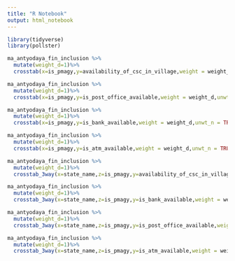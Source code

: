 ```yaml
---
title: "R Notebook"
output: html_notebook
---
```



```r
library(tidyverse)
library(pollster)
```


```r
ma_antyodaya_fin_inclusion %>%
  mutate(weight_d=1)%>%
  crosstab(x=is_pmagy,y=availability_of_csc_in_village,weight = weight_d,unwt_n = TRUE)

ma_antyodaya_fin_inclusion %>%
  mutate(weight_d=1)%>%
  crosstab(x=is_pmagy,y=is_post_office_available,weight = weight_d,unwt_n = TRUE)

ma_antyodaya_fin_inclusion %>%
  mutate(weight_d=1)%>%
  crosstab(x=is_pmagy,y=is_bank_available,weight = weight_d,unwt_n = TRUE)

ma_antyodaya_fin_inclusion %>%
  mutate(weight_d=1)%>%
  crosstab(x=is_pmagy,y=is_atm_available,weight = weight_d,unwt_n = TRUE)

```

```r
ma_antyodaya_fin_inclusion %>%
  mutate(weight_d=1)%>%
  crosstab_3way(x=state_name,z=is_pmagy,y=availability_of_csc_in_village,weight = weight_d,unwt_n = TRUE)%>%select(1,2,5)%>%spread(key = "is_pmagy", value = "3")

ma_antyodaya_fin_inclusion %>%
  mutate(weight_d=1)%>%
  crosstab_3way(x=state_name,z=is_pmagy,y=is_bank_available,weight = weight_d,unwt_n = TRUE)%>%select(1,2,4)%>%spread(key = "is_pmagy", value = "2")

ma_antyodaya_fin_inclusion %>%
  mutate(weight_d=1)%>%
  crosstab_3way(x=state_name,z=is_pmagy,y=is_post_office_available,weight = weight_d,unwt_n = TRUE)%>%select(1,2,4)%>%spread(key = "is_pmagy", value = "2")

ma_antyodaya_fin_inclusion %>%
  mutate(weight_d=1)%>%
  crosstab_3way(x=state_name,z=is_pmagy,y=is_atm_available,weight = weight_d,unwt_n = TRUE)%>%select(1,2,4)%>%spread(key = "is_pmagy", value = "2")
```


```r
```

